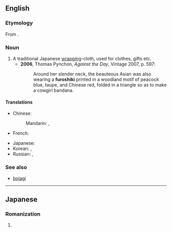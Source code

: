 ==English==
{{Wikipedia|Furoshiki}}

===Etymology===
From {{bor|en|ja-}} {{ja-r|風呂%敷|ふろ%しき}}.

===Noun===
{{en-noun|furoshiki}}

# A traditional Japanese [[wrapping]]-cloth, used for clothes, gifts etc.
#* '''2006''', Thomas Pynchon, ''Against the Day'', Vintage 2007, p. 597:
#*: Around her slender neck, the beauteous Asian was also wearing a '''furoshiki''' printed in a woodland motif of peacock blue, taupe, and Chinese red, folded in a triangle so as to make a cowgirl bandana.

====Translations====
{{trans-top|a traditional Japanese wrapping cloth}}
* Chinese:
*: Mandarin: {{t|cmn|包袱布|tr=bāofúbù}}, {{t+|cmn|褓|tr=bǎo}}
* French: {{t+|fr|furoshiki|m}}
{{trans-mid}}
* Japanese: {{t+|ja|風呂敷|tr=ふろしき, furoshiki}}
* Korean: {{t|ko|후로시키}}, {{t+|ko|보자기}}
* Russian: {{t+|ru|фуро́сики|m|f|n}}, {{t+|ru|фуроси́ки|m|f|n}}
{{trans-bottom}}

===See also===
* [[bojagi]]

----

==Japanese==

===Romanization===
{{ja-romaji}}

# {{ja-romanization of|ふろしき}}